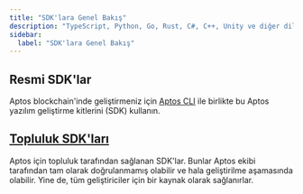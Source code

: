 ```yaml
---
title: "SDK'lara Genel Bakış"
description: "TypeScript, Python, Go, Rust, C#, C++, Unity ve diğer dillerde Aptos blockchain'inde inşa etmek için kapsamlı yazılım geliştirme kitleri"
sidebar:
  label: "SDK'lara Genel Bakış"
---
```



## Resmi SDK'lar

Aptos blockchain'inde geliştirmeniz için [Aptos CLI](/build/cli) ile birlikte bu Aptos yazılım geliştirme kitlerini (SDK) kullanın.

<CardGrid>
  <LinkCard href="/build/sdks/ts-sdk" title="TypeScript SDK" description="Aptos TypeScript SDK (önerilen)" />

  <LinkCard href="/build/sdks/python-sdk" title="Python SDK" description="Aptos Python SDK" />

  <LinkCard href="/build/sdks/go-sdk" title="Go SDK" description="Aptos Go SDK" />

  <LinkCard href="/build/sdks/dotnet-sdk" title="C#/.NET SDK" description="Aptos .NET SDK" />

  <LinkCard href="/build/sdks/rust-sdk" title="Rust SDK" description="Aptos Rust SDK" />

  <LinkCard href="/build/sdks/cpp-sdk" title="C++ / Unreal SDK" description="Aptos C++ / Unreal SDK" />

  <LinkCard href="/build/sdks/unity-sdk" title="Unity SDK" description="Aptos Unity SDK" />

  <LinkCard href="/build/sdks/wallet-adapter" title="Cüzdan Adaptörü" description="Aptos Cüzdan Adaptörü" />
</CardGrid>

## [Topluluk SDK'ları](/build/sdks/community-sdks)

Aptos için topluluk tarafından sağlanan SDK'lar. Bunlar Aptos ekibi tarafından tam olarak doğrulanmamış olabilir
ve hala geliştirilme aşamasında olabilir. Yine de, tüm geliştiriciler için bir kaynak olarak sağlanırlar.

<CardGrid>
  <LinkCard href="/build/sdks/community-sdks/kotlin-sdk" title="Kotlin SDK" description="Kaptos tarafından Aptos Kotlin Multiplatform SDK" />

  <LinkCard href="/build/sdks/community-sdks/swift-sdk" title="Swift SDK" description="Alcove tarafından Aptos Swift SDK" />
</CardGrid>
